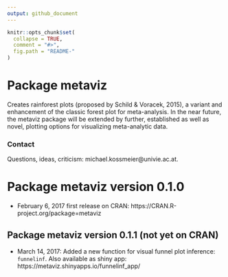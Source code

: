 ```yaml
---
output: github_document
---
```


<!-- README.md is generated from README.Rmd. Please edit that file -->

```r
knitr::opts_chunk$set(
  collapse = TRUE,
  comment = "#>",
  fig.path = "README-"
)
```

# Package **metaviz**
Creates rainforest plots (proposed by Schild & Voracek, 2015), a variant and 
enhancement of the classic forest plot for meta-analysis. In the near future, the metaviz 
package will be extended by further, established as well as novel, plotting options for 
visualizing meta-analytic data.

### Contact
Questions, ideas, criticism: michael.kossmeier@univie.ac.at.

# Package **metaviz** version 0.1.0

- February 6, 2017 first release on CRAN: https://CRAN.R-project.org/package=metaviz

## Package **metaviz** version 0.1.1 (not yet on CRAN)

- March 14, 2017: Added a new function for visual funnel plot inference: `funnelinf`. Also available as shiny app: https://metaviz.shinyapps.io/funnelinf_app/
